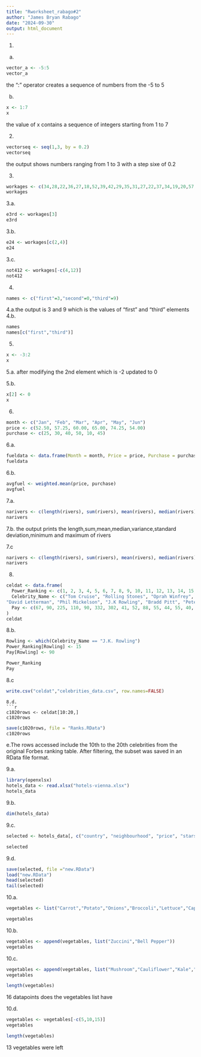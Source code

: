 ```yaml
---
title: "Rworksheet_rabago#2"
author: "James Bryan Rabago"
date: "2024-09-30"
output: html_document
---
```

1.
a.
```r
vector_a <- -5:5
vector_a
```
the ":" operator creates a sequence of numbers from the -5 to 5


b.
```r
x <- 1:7
x
```
the value of x contains a sequence of integers starting from 1 to 7


2.
```r
vectorseq <- seq(1,3, by = 0.2)
vectorseq
```
the output shows numbers ranging from 1 to 3 with a step sixe of 0.2


3.
```r
workages <- c(34,28,22,36,27,18,52,39,42,29,35,31,27,22,37,34,19,20,57,49,50,37,46,25,17,37,43,53,41,51,35,24,33,41,53,40,18,44,38,41,48,27,39,19,30,61,54,58,26,18)
workages
```
3.a.
```r
e3rd <- workages[3]
e3rd
```
3.b.
```r
e24 <- workages[c(2,4)]
e24
```
3.c.
```r
not412 <- workages[-c(4,12)]
not412
```
4.
```r
names <- c("first"=3,"second"=0,"third"=9)
```
4.a.the output is 3 and 9 which is the values of "first" and "third" elements
4.b.
```r
names
names[c("first","third")]
```
5.
```r
x <- -3:2
x
```
5.a.
after modifying the 2nd element which is -2 updated to 0


5.b.
```r
x[2] <- 0
x
```

6.
```r
month <- c("Jan", "Feb", "Mar", "Apr", "May", "Jun")
price <- c(52.50, 57.25, 60.00, 65.00, 74.25, 54.00)
purchase <- c(25, 30, 40, 50, 10, 45)
```
6.a.
```r
fueldata <- data.frame(Month = month, Price = price, Purchase = purchase)
fueldata
```
6.b.
```r
avgfuel <- weighted.mean(price, purchase)
avgfuel
```
7.a.
```r
narivers <- c(length(rivers), sum(rivers), mean(rivers), median(rivers), var(rivers), sd(rivers), min(rivers), max(rivers))
narivers
```
7.b.
the output prints the length,sum,mean,median,variance,standard deviation,minimum and maximum of rivers

7.c
```r
narivers <- c(length(rivers), sum(rivers), mean(rivers), median(rivers), var(rivers), sd(rivers), min(rivers), max(rivers))
narivers
```

8.
```r
celdat <- data.frame(
  Power_Ranking <- c(1, 2, 3, 4, 5, 6, 7, 8, 9, 10, 11, 12, 13, 14, 15, 16, 17, 18, 19, 20, 21, 22, 23, 24, 25),
  Celebrity_Name <- c("Tom Cruise", "Rolling Stones", "Oprah Winfrey", "U2", "Tiger Woods", "Steven Spielberg",  "Howard Stern", "50 Cent", "Cast of the Sopranos", "Dan Brown", "Bruce Springsteen",  "Donald Trump", "Muhammad Ali", "Paul McCartney", "George Lucas", "Elton John", 
"David Letterman", "Phil Mickelson", "J.K Rowling", "Bradd Pitt", "Peter Jackson","Dr. Phil McGraw", "Jay Lenon", "Celine Dion", "Kobe Bryant"),
  Pay <- c(67, 90, 225, 110, 90, 332, 302, 41, 52, 88, 55, 44, 55, 40, 233, 34, 40, 47, 75, 39, 45, 32, 30, 33, 31)
)
celdat

```

8.b.
```r
Rowling <- which(Celebrity_Name == "J.K. Rowling")
Power_Ranking[Rowling] <- 15
Pay[Rowling] <- 90

Power_Ranking
Pay
```
8.c
```r
write.csv("celdat","celebrities_data.csv", row.names=FALSE)
```

```
8.d.
```r
c1020rows <- celdat[10:20,]
c1020rows
```


```r
save(c1020rows, file = "Ranks.RData")
c1020rows
```

e.The rows accessed include the 10th to the 20th celebrities from the original Forbes ranking table. After filtering, the subset was saved in an RData file format.


9.a.
```r
library(openxlsx)
hotels_data <- read.xlsx("hotels-vienna.xlsx")
hotels_data
```

9.b.

```r
dim(hotels_data)
```

9.c.
```r
selected <- hotels_data[, c("country", "neighbourhood", "price", "stars", "accommodation_type", "rating")]

selected
```

9.d.
```r
save(selected, file ="new.RData")
load("new.RData")
head(selected)
tail(selected)
```

10.a.
```r
vegetables <- list("Carrot","Potato","Onions","Broccoli","Lettuce","Capsicum","Cabbage","Eggplant","Squash","Celery")

vegetables
```

10.b.
```r
vegetables <- append(vegetables, list("Zuccini","Bell Pepper"))
vegetables
```

10.c.
```r
vegetables <- append(vegetables, list("Mushroom","Cauliflower","Kale","Radish"),after = 5)
vegetables

length(vegetables)
```
16 datapoints does the vegetables list have


10.d.
```r
vegetables <- vegetables[-c(5,10,15)]
vegetables

length(vegetables)
```

13 vegetables were left